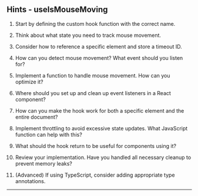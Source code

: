 ## Hints - useIsMouseMoving

1. Start by defining the custom hook function with the correct name.

2. Think about what state you need to track mouse movement.

3. Consider how to reference a specific element and store a timeout ID.

4. How can you detect mouse movement? What event should you listen for?

5. Implement a function to handle mouse movement. How can you optimize it?

6. Where should you set up and clean up event listeners in a React component?

7. How can you make the hook work for both a specific element and the entire document?

8. Implement throttling to avoid excessive state updates. What JavaScript function can help with this?

9. What should the hook return to be useful for components using it?

10. Review your implementation. Have you handled all necessary cleanup to prevent memory leaks?

11. (Advanced) If using TypeScript, consider adding appropriate type annotations.

---
